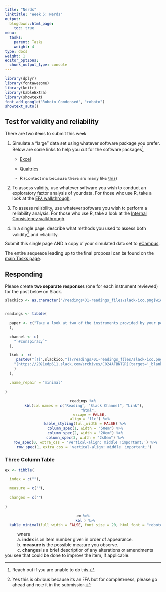 ```yaml
---
title: "Nerds"
linktitle: "Week 5: Nerds"
output:
  blogdown::html_page:
    toc: true
menu:
  tasks:
    parent: Tasks
    weight: 4
type: docs
weight: 1
editor_options: 
  chunk_output_type: console
---
```


```r
library(dplyr)
library(fontawesome)
library(knitr)
library(kableExtra)
library(showtext)
font_add_google("Roboto Condensed", "roboto")
showtext_auto()
```

## Test for validity and reliability

There are two items to submit this week

1. Simulate a "large" data set using whatever software package you prefer. Below are some links to help you out for the software packages^[Reach out if you are unable to do this.]

    * [Excel](https://support.microsoft.com/en-us/office/randbetween-function-4cc7f0d1-87dc-4eb7-987f-a469ab381685){target="_blank"}

    * [Qualtrics](https://www.qualtrics.com/support/survey-platform/survey-module/survey-tools/generating-test-responses/){target="_blank"}

    * R (contact me because there are many like [this](https://www.crumplab.com/programmingforpsych/simulating-and-analyzing-data-in-r.html){target="_blank"})

2. To assess validity, use whatever software you wish to conduct an exploratory factor analysis of your data. For those who use R, take a look at the [EFA walkthrough](/walkthroughs/04-walkthrough/#method-explanatory-factor-analysis).

3. To assess reliability, use whatever software you wish to perform a reliability analysis. For those who use R, take a look at the [Internal Consistency walkthrough](/walkthroughs/03-walkthrough/#computing-the-internal-consistency).

4. In a single page, describe what methods you used to assess both validity^[Yes this is obvious because its an EFA but for completeness, please go ahead and note it in the submission.] and reliability. 

Submit this single page AND a copy of your simulated data set to [eCampus]("https://ecampus.wvu.edu/"){target="_blank"}.

The entire sequence leading up to the final proposal can be found on the [main Tasks page](/tasks/#final-proposal). 

## Responding
Please create **two separate responses** (one for each instrument reviewed) for the post below on Slack. 

```r

slackico <- as.character("/readings/01-readings_files/slack-ico.png{width=20px}")


readings <- tibble(
  
  paper <- c("Take a look at two of the instruments provided by your peers. On a separate document and without contacting them, try to interpret what is being measured and provide feedback where you think they could improve. Please use the the column table layout below."
  ),
  
  channel <- c(
    "`#conspiracy`"
  ),

  link <- c(
     paste0("[![",slackico,"](/readings/01-readings_files/slack-ico.png 'Slack Icon'){width=20px}]",
    "(https://2021edp611.slack.com/archives/C024AFBNT9R){target='_blank'}"
    )
  ),
  
  .name_repair = "minimal"
  
)

```

<center>
```r
readings %>%
  kbl(col.names = c("Reading", "Slack Channel", "Link"), 
      "html", 
      escape = FALSE,
      align = 'llc') %>%
  kable_styling(full_width = FALSE) %>%
  column_spec(1, width = "50em") %>%
  column_spec(2, width = "20em") %>%
  column_spec(3, width = "2s0em") %>%
  row_spec(0, extra_css = 'vertical-align: middle !important;') %>%
  row_spec(1, extra_css = 'vertical-align: middle !important;') 
```
</center>

### Three Column Table

```r
ex <- tibble(
  
  index = c(""),
  
  measure = c(""),
  
  changes = c("")
   
)
```

<center>
```r
ex %>%
  kbl() %>%
  kable_minimal(full_width = FALSE, font_size = 20, html_font = "roboto")
```
</center>

|           where 

|           a. <span style="font-weight:bold; color:#343434">index</span> is an item number given in order of appearance.
|           b. <span style="font-weight:bold; color:#343434">measure</span> is the possible measure you observe.
|           c. <span style="font-weight:bold; color:#343434">changes</span> is a brief description of any alterations or amendments you see that could be done to improve the item, if applicable.
